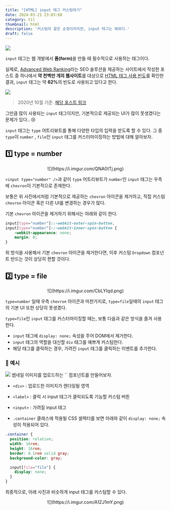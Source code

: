 ```yaml
---
title: "[HTML] input 태그 커스텀하기"
date: 2024-03-21 23:03:68
category: til
thumbnail: html
description: '커스텀의 끝은 순정이라지만, input 태그는 예외다.'
draft: false
---
```



![](https://i.imgur.com/BVOkHPr.png)

`input` 태그는 웹 개발에서 <b>폼(form)</b>을 만들 때 필수적으로 사용하는 태그이다.

실제로, [Advanced Web Ranking](https://www.advancedwebranking.com/)라는 SEO 솔루션을 제공하는 사이트에서 작성한 포스트 중 하나에서 <b>약 천백만 개의 웹사이트</b>를 대상으로 <u>HTML 태그 사용 빈도</u>를 확인한 결과, `input` 태그는 약 <b>62%</b>의 빈도로 사용되고 있다고 한다.

![](https://i.imgur.com/D9U61am.png)
> 2020년 10월 기준. [해당 포스트 링크](https://www.advancedwebranking.com/seo/html-study)

그만큼 많이 사용되는 `input` 태그이지만, 기본적으로 제공되는 UI가 많이 못생겼다는 문제가 있다.. 😢

`input` 태그는 `type` 어트리뷰트를 통해 다양한 타입의 입력을 받도록 할 수 있다. 그 중 `type`이 `number` , `file`인 `input` 태그를 커스터마이징하는 방법에 대해 알아보자.

## 1️⃣ type = number
<div align="center">
  ![](https://i.imgur.com/QNA0tTj.png)
</div>

`<input type="number" />`과 같이 `type` 어트리뷰트가 `number`인 `input` 태그는 우측에 `chevron`이 기본적으로 존재한다.

보통은 위 사진에서처럼 기본적으로 제공하는 `chevron` 아이콘을 제거하고, 직접 커스텀 `chevron` 아이콘 혹은 다른 UI를 변경하는 경우가 많다.

기본 `chevron` 아이콘을 제거하기 위해서는 아래와 같이 한다.

```css
input[type="number"]::-webkit-outer-spin-button,
input[type="number"]::-webkit-inner-spin-button {
	-webkit-appearance: none;
	margin: 0;
}
```

위 방식을 사용해서 기본 `chevron` 아이콘을 제거한다면, 이후 커스텀 `Dropdown` 컴포넌트 만드는 것이 상당히 편할 것이다.



## 2️⃣ type = file
<div align="center">
  ![](https://i.imgur.com/CbLYIqd.png)
</div>

`type=number` 일때 우측 `chevron` 아이콘과 마찬가지로, `type=file`일때의 `input` 태그의 기본 UI 또한 상당히 못생겼다.

`type=file`인 `input` 태그를 커스터마이징할 때는, 보통 다음과 같은 방식을 즐겨 사용한다.

- `input` 태그에 `display: none;` 속성을 주어 DOM에서 제거한다.
- `input` 태그의 역할을 대신할 `div` 태그를 예쁘게 커스텀한다.
- 해당 태그를 클릭하는 경우, 가려진 `input` 태그를 클릭하는 이벤트를 추가한다.


### 📝 예시
<img src="https://i.imgur.com/0i9JzJF.png" />
썸네일 이미지를 업로드하는 `<ThumbnailInput>` 컴포넌트를 만들어보자.

+ `<div>` : 업로드한 이미지가 렌더링될 영역

+ `<label>` : 클릭 시 input 태그가 클릭되도록 기능할 커스텀 버튼

+ `<input>` : 가려질 input 태그

+ `.container` 클래스에 적용될 CSS 셀렉터를 보면 아래와 같이 `display: none;` 속성이 적용되어 있다.

```scss
.container {
  position: relative;
  width: 16rem;
  height: 16rem;
  border: 0.1rem solid gray;
  background-color: gray;

  input[file="file"] {
    display: none;
  }
}
```


최종적으로, 아래 사진과 비슷하게 input 태그를 커스텀할 수 있다.

<div align="center">
  ![](https://i.imgur.com/A1ZJ1mY.png)
</div>

